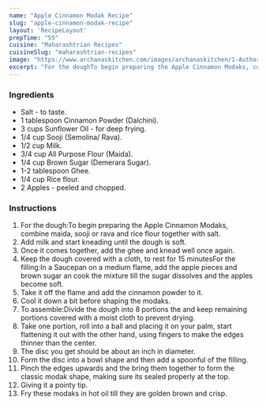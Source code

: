 ---
name: "Apple Cinnamon Modak Recipe"
slug: "apple-cinnamon-modak-recipe"
layout: 'RecipeLayout'
prepTime: "55"
cuisine: "Maharashtrian Recipes"
cuisineSlug: "maharashtrian-recipes"
image: "https://www.archanaskitchen.com/images/archanaskitchen/1-Author/Bakelicious/IMG-20160826-WA0007.jpg"
excerpt: "For the doughTo begin preparing the Apple Cinnamon Modaks, combine maida, sooji or rava and rice flour together with salt"
---

### Ingredients

- Salt - to taste.
- 1 tablespoon Cinnamon Powder (Dalchini).
- 3 cups Sunflower Oil - for deep frying.
- 1/4 cup Sooji (Semolina/ Rava).
- 1/2 cup Milk.
- 3/4 cup All Purpose Flour (Maida).
- 1/4 cup Brown Sugar (Demerara Sugar).
- 1-2 tablespoon Ghee.
- 1/4 cup Rice flour.
- 2 Apples - peeled and chopped.

### Instructions

1. For the dough:To begin preparing the Apple Cinnamon Modaks, combine maida, sooji or rava and rice flour together with salt.
1. Add milk and start kneading until the dough is soft.
1. Once it comes together, add the ghee and knead well once again.
1. Keep the dough covered with a cloth, to rest for 15 minutesFor the filling:In a Saucepan on a medium flame, add the apple pieces and brown sugar an cook the mixture till the sugar dissolves and the apples become soft.
1. Take it off the flame and add the cinnamon powder to it.
1. Cool it down a bit before shaping the modaks.
1. To assemble:Divide the dough into 8 portions the and keep remaining portions covered with a moist cloth to prevent drying.
1. Take one portion, roll into a ball and placing it on your palm, start flattening it out with the other hand, using fingers to make the edges thinner than the center.
1. The disc you get should be about an inch in diameter.
1. Form the disc into a bowl shape and then add a spoonful of the filling.
1. Pinch the edges upwards and the bring them together to form the classic modak shape, making sure its sealed properly at the top.
1. Giving it a pointy tip.
1. Fry these modaks in hot oil till they are golden brown and crisp.
